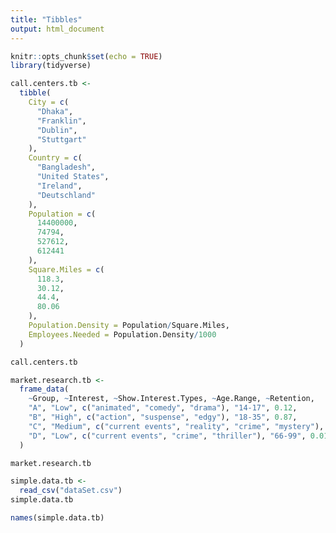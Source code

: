 ```yaml
---
title: "Tibbles"
output: html_document
---
```


```r
knitr::opts_chunk$set(echo = TRUE)
library(tidyverse)
```

```r
call.centers.tb <- 
  tibble(
    City = c(
      "Dhaka",
      "Franklin",
      "Dublin",
      "Stuttgart"
    ),
    Country = c(
      "Bangladesh",
      "United States",
      "Ireland",
      "Deutschland"
    ), 
    Population = c(
      14400000,
      74794,
      527612,
      612441
    ),
    Square.Miles = c(
      118.3,
      30.12,
      44.4,
      80.06
    ), 
    Population.Density = Population/Square.Miles,
    Employees.Needed = Population.Density/1000
  )
```

```r
call.centers.tb
```



```r
market.research.tb <- 
  frame_data(
    ~Group, ~Interest, ~Show.Interest.Types, ~Age.Range, ~Retention,
    "A", "Low", c("animated", "comedy", "drama"), "14-17", 0.12,
    "B", "High", c("action", "suspense", "edgy"), "18-35", 0.87,
    "C", "Medium", c("current events", "reality", "crime", "mystery"), "36-65", 0.37,
    "D", "Low", c("current events", "crime", "thriller"), "66-99", 0.01
  )
```

```r
market.research.tb
```

```r
simple.data.tb <-
  read_csv("dataSet.csv")
simple.data.tb
```

```r
names(simple.data.tb)
```

































